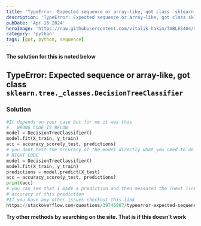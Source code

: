 ```yaml
---
title: 'TypeError: Expected sequence or array-like, got class `sklearn.tree._classes.DecisionTreeClassifier`'
description: 'TypeError: Expected sequence or array-like, got class sklearn.tree._classes.DecisionTreeClassifier`'
pubDate: 'Apr 16 2024'
heroImage: 'https://raw.githubusercontent.com/vitalik-hakim/TABLES404/main/error_b/python.jpg'
category: 'python'
tags: [got, python, sequence]
---
```


**The solution for this is noted below**

## TypeError: Expected sequence or array-like, got class `sklearn.tree._classes.DecisionTreeClassifier`

### Solution

```python
#It depends on your case but for me it was this
#   WRONG CODE IS BELOW
model = DecisionTreeClassifier()
model.fit(X_train, y_train)
acc = accuracy_score(y_test, predictions)
# you dont test the accuracy of the model directly what you need to do is this:
# RIGHT CODE
model = DecisionTreeClassifier()
model.fit(X_train, y_train)
predictions = model.predict(X_test)
acc = accuracy_score(y_test, predictions)
print(acc)
# you can see that I made a prediction and then measured the (next line =)
# accuracy of this prediction
#If you have any other issues checkout this link
https://stackoverflow.com/questions/39745807/typeerror-expected-sequence-or-array-like-got-estimator
```

**Try other methods by searching on the site. That is if this doesn't work**
